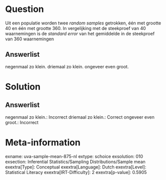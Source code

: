 Question
========

Uit een populatie worden twee *random samples* getrokken, één met
grootte 40 en één met grootte 360. In vergelijking met de steekproef van
40 waarnemingen is de *standard error* van het gemiddelde in de
steekproef van 360 waarnemingen

Answerlist
----------

negenmaal zo klein.
driemaal zo klein.
ongeveer even groot.

Solution
========

Answerlist
----------

negenmaal zo klein.: Incorrect
driemaal zo klein.: Correct
ongeveer even groot.: Incorrect

Meta-information
================
exname: uva-sample-mean-875-nl
extype: schoice
exsolution: 010
exsection: Inferential Statistics/Sampling Distributions/Sample mean
exextra[Type]: Conceptual
exextra[Language]: Dutch
exextra[Level]: Statistical Literacy
exextra[IRT-Difficulty]: 2
exextra[p-value]: 0.5905
